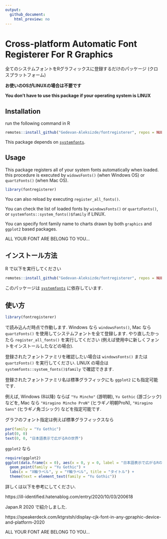 ```yaml
---
output:
  github_document:
    html_preview: no
---
```


# Cross-platform Automatic Font Registerer For R Graphics

全てのシステムフォントをRグラフィックスに登録するだけのパッケージ (クロスプラットフォーム)

**お使いのOSがLINUXの場合は不要です**

**You don't have to use this package if your operating system is LINUX**

## Installation

run the following command in R

```r
remotes::install_github("Gedevan-Aleksizde/fontregisterer", repos = NULL)
```

This package depends on [`systemfonts`](https://cran.r-project.org/web/packages/systemfonts/index.html).


## Usage

This package registers all of your system fonts automatically when loaded. this procedure is executed by `widowsFonts()` (when Windows OS) or `quartzFonts()` (when Mac OS).

```r
library(fontregisterer)
```

You can also reload by executing `register_all_fonts()`.

You can check the list of loaded fonts by `windowsFonts()` or `quartzFonts()`, or `systemfonts::system_fonts()$family` if LINUX.

You can specify font family name to charts drawn by both `graphics` and `ggplot2` based packages.


ALL YOUR FONT ARE BELONG TO YOU...

## インストール方法

R で以下を実行してください

```r
remotes::install_github("Gedevan-Aleksizde/fontregisterer", repos = NULL, type = "source")
```

このパッケージは [`systemfonts`](https://cran.r-project.org/web/packages/systemfonts/index.html) に依存しています.

## 使い方

```r
library(fontregisterer)
```

で読み込んだ時点で作動します. Windows なら `windowsFonts()`, Mac なら `quartzFonts()` を使用してシステムフォントを全て登録します. やり直したかったら `register_all_fonts()` を実行してください (例えば使用中に新しくフォントをインストールしたなどの場合).

登録されたフォントファミリを確認したい場合は `windowsFonts()` または  `quartzFonts()` を実行してください. LINUX の場合は `systemfonts::system_fonts()$family` で確認できます.

登録されたフォントファミリ名は標準グラフィックにも `ggplot2` にも指定可能です.

例えば, Windows (8以降) ならば `"Yu Mincho"` (游明朝), `Yu Gothic` (游ゴシック) などを, Mac なら `"Hiragino Mincho ProN"` (ヒラギノ明朝ProN), `"Hiragino Sans"` (ヒラギノ角ゴシック) などを指定可能です.

グラフのフォント指定は例えば標準グラフィックスなら

```r
par(family = "Yu Gothic")
plot(0, 0)
text(0, 0, "日本語表示で広がるRの世界")
```

`ggplot2` なら

```r
require(ggplot2)
ggplot(data.frame(x = 0), aes(x = 0, y = 0, label = "日本語表示で広がるRの世界")) +
  geom_point(family = "Yu Gothic") +
  labs(x = "X軸ラベル", y = "Y軸ラベル", title = "タイトル") +
  theme(text = element_text(family = "Yu Gothic"))
```

詳しくは以下を参考にしてください.

https://ill-identified.hatenablog.com/entry/2020/10/03/200618

Japan.R 2020 で紹介しました.

https://speakerdeck.com/ktgrstsh/display-cjk-font-in-any-gpraphic-device-and-platform-2020

ALL YOUR FONT ARE BELONG TO YOU...

